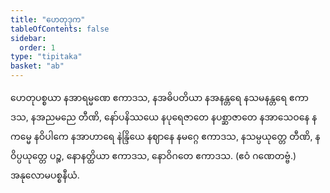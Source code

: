 ```yaml
---
title: "ဟေတုဒုက"
tableOfContents: false
sidebar:
  order: 1
type: "tipitaka"
basket: "ab"
---
```



<DynamicBreadcrumb />

<Division number="114">

<Paragraph number="1418">
ဟေတုပစ္စယာ နအာရမ္မဏေ ဧကာဒသ, နအဓိပတိယာ နအနန္တရေ နသမနန္တရေ ဧကာဒသ, နအညမညေ တီဏိ, နော်ပနိဿယေ နပုရေဇာတေ နပစ္ဆာဇာတေ နအာသေဝနေ နကမ္မေ နဝိပါကေ နအာဟာရေ နဲန္ဒြိယေ နဈာနေ နမဂ္ဂေ ဧကာဒသ, နသမ္ပယုတ္တေ တီဏိ, နဝိပ္ပယုတ္တေ ပဉ္စ, နောနတ္ထိယာ ဧကာဒသ, နောဝိဂတေ ဧကာဒသ. (ဧဝံ ဂဏေတဗ္ဗံ.)

</Paragraph>
</Division>

<Paragraph number="1419" type="center">
အနုလောမပစ္စနီယံ.
</Paragraph>